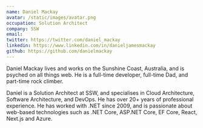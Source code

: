 ```yaml
---
name: Daniel Mackay
avatar: /static/images/avatar.png
occupation: Solution Architect
company: SSW
email: 
twitter: https://twitter.com/daniel_mackay
linkedin: https://www.linkedin.com/in/danieljamesmackay
github: https://github.com/danielmackay
---
```


Daniel Mackay lives and works on the Sunshine Coast, Australia, and is psyched on all things web. He is a full-time developer, full-time Dad, and part-time rock climber.

Daniel is a Solution Architect at SSW, and specialises in Cloud Architecture, Software Architecture, and DevOps. He has over 20+ years of professional experience. He has worked with .NET since 2009, and is passionate about web-based technologies such as .NET Core, ASP.NET Core, EF Core, React, Next.js and Azure.
